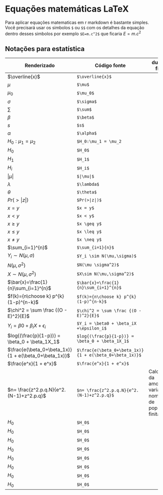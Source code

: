 # Equações matemáticas LaTeX

Para aplicar equações matematicas em r markdown é bastante simples. Você precisará usar os simbolos `$` ou `$$` com os detalhes da equação dentro desses simbolos por exemplo `$E=m.c^2$` que ficaria $E=m.c^2$

## Notações para estatística {.unnumbered}

| Renderizado                                           | Código fonte                                            | dummy field                                             |
|-------------------------------------------------------|---------------------------------------------------------|---------------------------------------------------------|
| $\overline{x}$                                        | `$\overline{x}$`                                        |                                                         |
| $\mu$                                                 | `$\mu$`                                                 |                                                         |
| $\mu_0$                                               | `$\mu_0$`                                               |                                                         |
| $\sigma$                                              | `$\sigma$`                                              |                                                         |
| $\sum$                                                | `$\sum$`                                                |                                                         |
| $\beta$                                               | `$\beta$`                                               |                                                         |
| $s$                                                   | `$s$`                                                   |                                                         |
| $\alpha$                                              | `$\alpha$`                                              |                                                         |
| $H_0:\mu_1 = \mu_2$                                   | `$H_0:\mu_1 = \mu_2`                                    |                                                         |
| $H_0$                                                 | `$H_0$`                                                 |                                                         |
| $H_1$                                                 | `$H_1$`                                                 |                                                         |
| $H_i$                                                 | `$H_i$`                                                 |                                                         |
| $|\mu|$                                               | `$|\mu|$`                                               |                                                         |
| $\lambda$                                             | `$\lambda$`                                             |                                                         |
| $\theta$                                              | `$\theta$`                                              |                                                         |
| $Pr(>|z|)$                                            | `$Pr(>|z|)$`                                            |                                                         |
| $x = y$                                               | `$x = y$`                                               |                                                         |
| $x < y$                                               | `$x < y$`                                               |                                                         |
| $x \geq y$                                            | `$x \geq y$`                                            |                                                         |
| $x \leq y$                                            | `$x \leq y$`                                            |                                                         |
| $x \neq y$                                            | `$x \neq y$`                                            |                                                         |
| $\sum_{i=1}^{n}$                                      | `$\sum_{i=1}{n}$`                                       |                                                         |
| $Y_i \sim N(\mu,\sigma)$                              | `$Y_i \sim N(\mu,\sigma)$`                              |                                                         |
| $N(\mu, \sigma^2)$                                    | `$N(\mu \sigma^2)$`                                     |                                                         |
| $X\sim N(\mu, \sigma^2)$                              | `$X\sim N(\mu,\sigma^2)$`                               |                                                         |
| $\bar{x}=\frac{1}{n}\sum_{i=1}^{n}$                   | `$\bar{x}=\frac{1}{n}\sum_{i=1}^{n}$`                   |                                                         |
| $f(k)={n\choose k} p^{k} (1-p)^{n-k}$                 | `$f(k)={n\choose k} p^{k} (1-p)^{n-k}$`                 |                                                         |
| $\chi^2 = \sum \frac {(O - E)^2}{E}$                  | `$\chi^2 = \sum \frac {(O - E)^2}{E}$`                  |                                                         |
| $Y_i = \beta0 + \beta_iX +\epsilon_i$                 | `$Y_i = \beta0 + \beta_iX +\epsilon_i$`                 |                                                         |
| $log{(\frac{p}{1-p})} = \beta_0 + \beta_1X_1$         | `$log{(\frac{p}{1-p})} = \beta_0 + \beta_1X_1$`         |                                                         |
| $\frac{e(\beta_0+\beta_1x)}{1 + e(\beta_0+\beta_1x)}$ | `$\frac{e(\beta_0+\beta_1x)}{1 + e(\beta_0+\beta_1x)}$` |                                                         |
| $\frac{e^x}{1 + e^x}$                                 | `$\frac{e^x}{1 + e^x}$`                                 |                                                         |
| $n= \frac{z^2.p.q.N}{e^2.(N-1)+z^2.p.q}$              | `$n= \frac{z^2.p.q.N}{e^2.(N-1)+z^2.p.q}$`              | Calculo da amostra variavel nominal de população finita |
| $H_0$                                                 | `$H_0$`                                                 |                                                         |
| $H_0$                                                 | `$H_0$`                                                 |                                                         |
| $H_0$                                                 | `$H_0$`                                                 |                                                         |
| $H_0$                                                 | `$H_0$`                                                 |                                                         |
| $H_0$                                                 | `$H_0$`                                                 |                                                         |
| $H_0$                                                 | `$H_0$`                                                 |                                                         |
| $H_0$                                                 | `$H_0$`                                                 |                                                         |
| $H_0$                                                 | `$H_0$`                                                 |                                                         |
